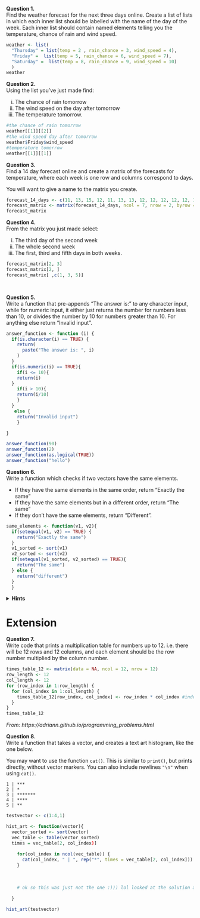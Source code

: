 
 
**Question 1.** \
Find the weather forecast for the next three days online. Create a list of lists in which each inner list should be labelled with the name of the day of the week. Each inner list should contain named elements telling you the temperature, chance of rain and wind speed.


```r
weather <- list(
  "Thursday" = list(temp = 2 , rain_chance = 3, wind_speed = 4),
  "Friday" =  list(temp = 5, rain_chance = 6, wind_speed = 7),
  "Saturday" =  list(temp = 8, rain_chance = 9, wind_speed = 10)
  )
weather
```


**Question 2.** \
Using the list you've just made find:

  i. The chance of rain tomorrow
  ii. The wind speed on the day after tomorrow
  iii. The temperature tomorrow.

```r
#the chance of rain tomorrow
weather[[1]][[2]]
#the wind speed day after tomorrow
weather$Friday$wind_speed
#temperature tomorrow
weather[[1]][[1]]
```



**Question 3.** \
Find a 14 day forecast online and create a matrix of the forecasts for temperature, where each week is one row and columns correspond to days.

You will want to give a name to the matrix you create.

```r
forecast_14_days <- c(11, 13, 15, 12, 11, 13, 13, 12, 12, 12, 12, 12, 12, 12)
forecast_matrix <- matrix(forecast_14_days, ncol = 7, nrow = 2, byrow = TRUE)
forecast_matrix
```


**Question 4.** \
From the matrix you just made select:

  i. The third day of the second week
  ii. The whole second week
  iii. The first, third and fifth days in both weeks.


```r
forecast_matrix[2, 3]
forecast_matrix[2, ]
forecast_matrix[ ,c(1, 3, 5)]

                
```


**Question 5.** \
Write a function that pre-appends "The answer is: " to any character input, while for numeric input, it either just returns the number for numbers less than 10, or divides the number by 10 for numbers greater than 10. For anything else return "Invalid input".

```r
answer_function <- function (i) {
  if(is.character(i) == TRUE) {
    return(
      paste("The answer is: ", i)
    )
  }
  if(is.numeric(i) == TRUE){
    if(i <= 10){
    return(i)
  }
    if(i > 10){
    return(i/10)
    }
  }
   else { 
    return("Invalid input")
    }

} 


```


```r

answer_function(90)
answer_function(2)
answer_function(as.logical(TRUE))
answer_function("hello")

```


**Question 6.** \
Write a function which checks if two vectors have the same elements. 

* If they have the same elements in the same order, return "Exactly the same"
* If they have the same elements but in a different order, return "The same"
* If they don't have the same elements, return "Different".

```r
same_elements <- function(v1, v2){
  if(setequal(v1, v2) == TRUE) {
    return("Exactly the same")
  }
  v1_sorted <- sort(v1)
  v2_sorted <- sort(v2)
  if(setequal(v1_sorted, v2_sorted) == TRUE){
    return("The same")
  } else {
    return("different")
  }
  }
```


<details>
<summary>**Hints**</summary>
* You can check if two vectors have the same elements but in a different order by using `sort` to sort each vector first and then checking if they are equal.
* Have a look at the `all()` function
</details>
</blockquote>


# Extension



**Question 7.** \
Write code that prints a multiplication table for numbers up to 12. i.e. there will be 12 rows and 12 columns, and each element should be the row number multiplied by the column number.


```r
times_table_12 <- matrix(data = NA, ncol = 12, nrow = 12)
row_length <- 12
col_length <- 12
for (row_index in 1:row_length) { 
  for (col_index in 1:col_length) { 
    times_table_12[row_index, col_index] <- row_index * col_index #index the cell value, and replace it with a new value
  }
}
times_table_12
```


*From: https://adriann.github.io/programming_problems.html*



**Question 8.** \
Write a function that takes a vector, and creates a text art histogram, like the one below.

You may want to use the function `cat()`. This is similar to `print()`, but prints directly, without vector markers. You can also include newlines `"\n"` when using `cat()`.

```
1 | ***
2 | *
3 | *******
4 | ****
5 | **
```
```r
testvector <- c(1:4,1)

hist_art <- function(vector){
  vector_sorted <- sort(vector)
  vec_table <- table(vector_sorted)
  times = vec_table[2, col_index)]
  
    for(col_index in ncol(vec_table)) {
      cat(col_index, " | ", rep("*", times = vec_table[2, col_index]))
    }
      
    
      
    # ok so this was just not the one :))) lol looked at the solution and honestly wtf was i doing
    
  }

hist_art(testvector)
```

